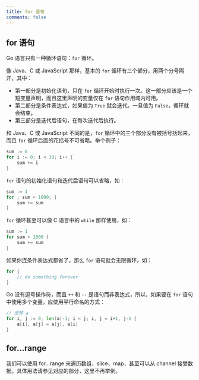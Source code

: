 ```yaml
---
title: for 语句
comments: false
---
```


## for 语句

Go 语言只有一种循环语句：`for` 循环。

像 Java、C 或 JavaScript 那样，基本的 `for` 循环有三个部分，用两个分号隔开，其中：

* 第一部分是初始化语句，只在 `for` 循环开始时执行一次。这一部分应该是一个短变量声明，而且这里声明的变量仅在 `for` 语句作用域内可用。
* 第二部分是条件表达式，如果值为 `True` 就会迭代。一旦值为 `False`，循环就会结束。
* 第三部分是迭代后语句，在每次迭代后执行。

和 Java、C 或 JavaScript 不同的是，`for` 循环中的三个部分没有被括号括起来，而且 `for` 循环后面的花括号不可省略。举个例子：

```go
sum := 0
for i := 0; i < 10; i++ {
    sum += i
}
```

`for` 语句的初始化语句和迭代后语句可以省略，如：

```go
sum := 1
for ; sum < 1000; {
    sum += sum
}
```

`for` 循环甚至可以像 C 语言中的 `while` 那样使用，如：

```go
sum := 1
for sum < 1000 {
    sum += sum
}
```

如果你连条件表达式都省了，那么 `for` 语句就会无限循环，如：

```go
for {
    // do something forever
}
```

Go 没有逗号操作符，而且 `++` 和 `--` 是语句而非表达式，所以，如果要在 `for` 语句中使用多个变量，应使用平行命名的方式：

```go
// 反转 a
for i, j := 0, len(a)-1; i < j; i, j = i+1, j-1 {
	a[i], a[j] = a[j], a[i]
}
```

## for...range

我们可以使用 for...range 来遍历数组、slice、map，甚至可以从 channel 接受数据。具体用法请参见对应的部分，这里不再举例。